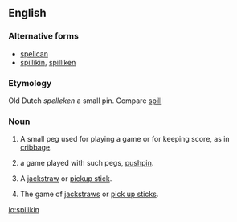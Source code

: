 ==English==

===Alternative forms===
* [[spelican]]
* [[spillikin]], [[spilliken]]

===Etymology===
Old Dutch ''spelleken'' a small pin. Compare [[spill]]

===Noun===
{{en-noun}}

# {{label|en|cribbage}} A small peg used for playing a game or for keeping score, as in [[cribbage]].
# {{label|en|in the plural}} a game played with such pegs, [[pushpin]].
# A [[jackstraw]] or [[pickup stick]].
# {{label|en|in the plural}} The game of [[jackstraw]]s or [[pick up sticks]].

[[io:spilikin]]